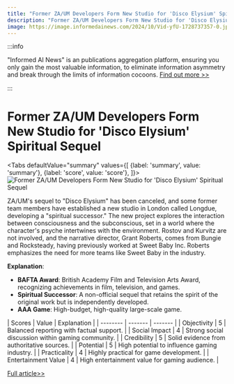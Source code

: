 ```yaml
---
title: "Former ZA/UM Developers Form New Studio for 'Disco Elysium' Spiritual Sequel"
description: "Former ZA/UM Developers Form New Studio for 'Disco Elysium' Spiritual Sequel"
image: https://image.informedainews.com/2024/10/Vid-yfU-1728737357-0.jpg
---
```



:::info

"Informed AI News" is an publications aggregation platform, ensuring you only gain the most valuable information, to eliminate information asymmetry and break through the limits of information cocoons.  [Find out more >>](/)

:::

# Former ZA/UM Developers Form New Studio for 'Disco Elysium' Spiritual Sequel


<Tabs
	defaultValue="summary"
	values={[
	{label: 'summary', value: 'summary'},
	{label: 'score', value: 'score'},
]}>
<TabItem value="summary">
<img
  src="https://image.informedainews.com/2024/10/Vid-yfU-1728737357-0.jpg"
  alt="Former ZA/UM Developers Form New Studio for 'Disco Elysium' Spiritual Sequel"
/>



ZA/UM's sequel to "Disco Elysium" has been canceled, and some former team members have established a new studio in London called Longdue, developing a "spiritual successor." The new project explores the interaction between consciousness and the subconscious, set in a world where the character's psyche intertwines with the environment. Rostov and Kurvitz are not involved, and the narrative director, Grant Roberts, comes from Bungie and Rocksteady, having previously worked at Sweet Baby Inc. Roberts emphasizes the need for more teams like Sweet Baby in the industry.

**Explanation**:
- **BAFTA Award**: British Academy Film and Television Arts Award, recognizing achievements in film, television, and games.
- **Spiritual Successor**: A non-official sequel that retains the spirit of the original work but is independently developed.
- **AAA Game**: High-budget, high-quality large-scale game.
</TabItem>
<TabItem value="score">
	| Scores     | Value   | Explanation |
	| -------- | ------- | ------- |
	| Objectivity  | 5    | Balanced reporting with factual support.    |
	| Social Impact | 4     | Strong social discussion within gaming community.    |
	| Credibility    | 5    | Solid evidence from authoritative sources.    |
	| Potential    | 5    | High potential to influence gaming industry.    |
	| Practicality    | 4    | Highly practical for game development.    |
	| Entertainment Value    | 4    | High entertainment value for gaming audience.    |
</TabItem>
</Tabs>

[Full article>>](https://www.gcores.com/articles/189375)
